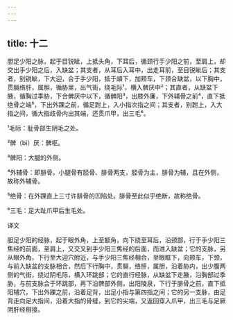 ```yaml
---
---
---
```

title: 十二
---




胆足少阳之脉，起于目锐眦，上抵头角，下耳后，循颈行手少阳之前，至肩上，却交出手少阳之后，入缺盆；其支者，从耳后入耳中，出走耳前，至目锐眦后；其支者，别锐眦，下大迎，合于手少阳，抵于䪼下，加颊车，下颈合缺盆，以下胸中，贯膈络肝，属胆，循胁里，出气街，绕毛际¹，横入髀厌中²；其直者，从缺盆下腋，循胸过季胁，下合髀厌中以下，循髀阳³，出膝外廉，下外辅骨之前⁴，直下抵绝骨之端⁵，下出外踝之前，循足跗上，入小指次指之间；其支者，别跗上，入大指之间，循大指歧骨内出其端，还贯爪甲，出三毛⁶。

¹毛际：耻骨部生阴毛之处。

²髀（bì）厌：髀枢。

³髀阳：大腿的外侧。

⁴外辅骨：即腓骨。小腿骨有胫骨、腓骨两支，胫骨为主，腓骨为辅，且在外侧，故称外辅骨。

⁵绝骨：在外踝直上三寸许腓骨的凹陷处。腓骨至此似乎绝断，故称绝骨。

⁶三毛：足大趾爪甲后生毛处。

译文

胆足少阳的经脉，起于眼外角，上至额角，向下绕至耳后，沿颈部，行于手少阳三焦经的前面，至肩上，又交叉到手少阳三焦经的后面，而进入缺盆；它的支脉，另从眼外角，下行至大迎穴附近，与手少阳三焦经相合，至眼眶下，向颊车，下颈，与前入缺盆的支脉相合，然后下行胸中，贯膈，络肝，属胆，沿着胁内，出少腹两侧的气街，绕过阴毛际，横入环跳部；它的直行经脉，从缺盆下走腋，沿胸部过季胁，与前支脉合于环跳部，再下沿髀部外侧，出阳陵泉，下行于腓骨之前，直下抵阳辅穴，下出外踝之前，沿着足背，出足小指与第四指之间；它的另一支脉，由足背走向足大指间，沿着大指的骨缝，到它的尖端，又返回穿入爪甲，出三毛与足厥阴肝经相接。